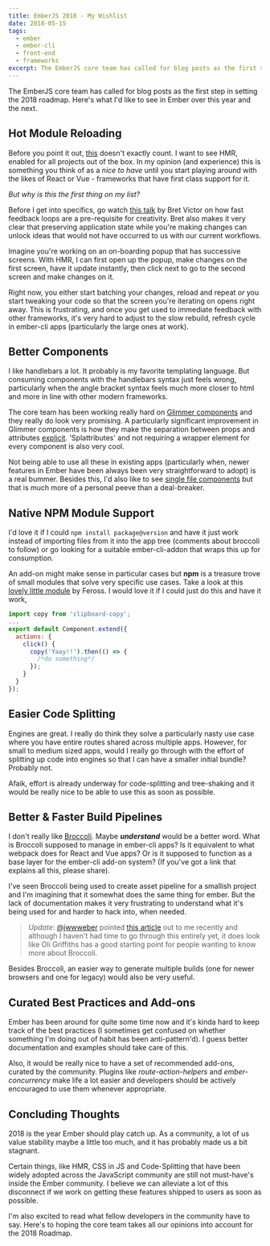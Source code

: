 ```yaml
---
title: EmberJS 2018 - My Wishlist
date: 2018-05-15
tags:
  - ember
  - ember-cli
  - front-end
  - frameworks
excerpt: The EmberJS core team has called for blog posts as the first step in the 2018 roadmap. Here's what I'd like to see over this year and the next.
---
```


The EmberJS core team has called for blog posts as the first step in setting the 2018 roadmap. Here's what I'd like to see in Ember over this year and the next.

## Hot Module Reloading

Before you point it out, [this](https://github.com/toranb/ember-cli-hot-loader) doesn't exactly count. I want to see HMR, enabled for all projects out of the box. In my opinion (and experience) this is something you think of as a _nice to have_ until you start playing around with the likes of React or Vue - frameworks that have first class support for it.

_But why is this the first thing on my list?_

Before I get into specifics, go watch [this talk](https://vimeo.com/36579366) by Bret Victor on how fast feedback loops are a pre-requisite for creativity. Bret also makes it very clear that preserving application state while you're making changes can unlock ideas that would not have occurred to us with our current workflows.

Imagine you're working on an on-boarding popup that has successive screens. With HMR, I can first open up the popup, make changes on the first screen, have it update instantly, then click next to go to the second screen and make changes on it.

Right now, you either start batching your changes, reload and repeat _or_ you start tweaking your code so that the screen you're iterating on opens right away. This is frustrating, and once you get used to immediate feedback with other frameworks, it's very hard to adjust to the slow rebuild, refresh cycle in ember-cli apps (particularly the large ones at work).

## Better Components

I like handlebars a lot. It probably is my favorite templating language. But consuming components with the handlebars syntax just feels wrong, particularly when the angle bracket syntax feels much more closer to html and more in line with other modern frameworks.

The core team has been working really hard on [Glimmer components](https://github.com/emberjs/ember.js/issues/16301) and they really do look very promising. A particularly significant improvement in Glimmer components is how they make the separation between props and attributes [explicit](https://www.emberjs.com/blog/2017/10/10/glimmer-progress-report.html#toc_component-attributes). 'Splattributes' and not requiring a wrapper element for every component is also very cool.

Not being able to use all these in existing apps (particularly when, newer features in Ember have been always been very straightforward to adopt) is a real bummer. Besides this, I'd also like to see [single file components](https://vuejs.org/v2/guide/single-file-components.html) but that is much more of a personal peeve than a deal-breaker.

## Native NPM Module Support

I'd love it if I could `npm install package@version` and have it just work instead of importing files from it into the app tree (comments about broccoli to follow) or go looking for a suitable ember-cli-addon that wraps this up for consumption.

An add-on might make sense in particular cases but **npm** is a treasure trove of small modules that solve very specific use cases. Take a look at this [lovely little module](https://github.com/feross/clipboard-copy) by Feross. I would love it if I could just do this and have it work,

```javascript
import copy from 'clipboard-copy';
...
export default Component.extend({
  actions: {
    click() {
      copy('Yaay!!').then(() => {
        /*do something*/
      });
    }
  }
});
```

## Easier Code Splitting

Engines are great. I really do think they solve a particularly nasty use case where you have entire routes shared across multiple apps. However, for small to medium sized apps, would I really go through with the effort of splitting up code into engines so that I can have a smaller initial bundle? Probably not.

Afaik, effort is already underway for code-splitting and tree-shaking and it would be really nice to be able to use this as soon as possible.

## Better & Faster Build Pipelines

I don't really like [Broccoli](http://broccolijs.com/#). Maybe **_understand_** would be a better word. What is Broccoli supposed to manage in ember-cli apps? Is it equivalent to what webpack does for React and Vue apps? Or is it supposed to function as a base layer for the ember-cli add-on system? (If you've got a link that explains all this, please share).

I've seen Broccoli being used to create asset pipeline for a smallish project and I'm imagining that it somewhat does the same thing for ember. But the lack of documentation makes it very frustrating to understand what it's being used for and harder to hack into, when needed.

> _Update_: [@jwwweber](https://twitter.com/jwwweber) pointed [this article](http://www.oligriffiths.com/broccolijs/) out to me recently and although I haven't had time to go through this entirely yet, it does look like Oli Griffiths has a good starting point for people wanting to know more about Broccoli.

Besides Broccoli, an easier way to generate multiple builds (one for newer browsers and one for legacy) would also be very useful.

## Curated Best Practices and Add-ons

Ember has been around for quite some time now and it's kinda hard to keep track of the best practices (I sometimes get confused on whether something I'm doing out of habit has been anti-pattern'd). I guess better documentation and examples should take care of this.

Also, it would be really nice to have a set of recommended add-ons, curated by the community. Plugins like _route-action-helpers_ and _ember-concurrency_ make life a lot easier and developers should be actively encouraged to use them whenever appropriate.

## Concluding Thoughts

2018 is the year Ember should play catch up. As a community, a lot of us value stability maybe a little too much, and it has probably made us a bit stagnant.

Certain things, like HMR, CSS in JS and Code-Splitting that have been widely adopted across the JavaScript community are still not must-have's inside the Ember community. I believe we can alleviate a lot of this disconnect if we work on getting these features shipped to users as soon as possible.

I'm also excited to read what fellow developers in the community have to say. Here's to hoping the core team takes all our opinions into account for the 2018 Roadmap.
